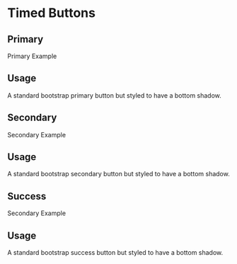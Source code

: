 
<Meta title="Usage/TimedButtons" />

# Timed Buttons

## Primary 

<div>
  <TimedButton variant='primary' timer="10">Primary Example</TimedButton>
</div>

## Usage

A standard bootstrap primary button but styled to have a bottom shadow.

## Secondary 

<div>
  <TimedButton variant='secondary'>Secondary Example</TimedButton>
</div>

## Usage

A standard bootstrap secondary button but styled to have a bottom shadow.

## Success 

<div>
  <TimedButton variant='success'>Secondary Example</TimedButton>
</div>

## Usage

A standard bootstrap success button but styled to have a bottom shadow.